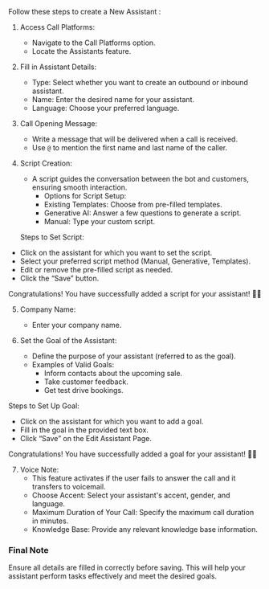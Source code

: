 
Follow these steps to create a New Assistant :

1. Access Call Platforms:

   - Navigate to the Call Platforms option.
   - Locate the Assistants feature.

2. Fill in Assistant Details:

   - Type: Select whether you want to create an outbound or inbound assistant.
   - Name: Enter the desired name for your assistant.
   - Language: Choose your preferred language.

3. Call Opening Message:

   - Write a message that will be delivered when a call is received.
   - Use `@` to mention the first name and last name of the caller.

4. Script Creation:

   - A script guides the conversation between the bot and customers, ensuring smooth interaction.
     - Options for Script Setup:
     - Existing Templates: Choose from pre-filled templates.
     - Generative AI: Answer a few questions to generate a script.
     - Manual: Type your custom script.

   Steps to Set Script:

- Click on the assistant for which you want to set the script.
- Select your preferred script method (Manual, Generative, Templates).
- Edit or remove the pre-filled script as needed.
- Click the “Save” button.

Congratulations! You have successfully added a script for your assistant! 👏👏

5. Company Name:

   - Enter your company name.

6. Set the Goal of the Assistant:
   - Define the purpose of your assistant (referred to as the goal).
   - Examples of Valid Goals:
     - Inform contacts about the upcoming sale.
     - Take customer feedback.
     - Get test drive bookings.

Steps to Set Up Goal:

- Click on the assistant for which you want to add a goal.
- Fill in the goal in the provided text box.
- Click “Save” on the Edit Assistant Page.

Congratulations! You have successfully added a goal for your assistant! 👏👏

7. Voice Note:
   - This feature activates if the user fails to answer the call and it transfers to voicemail.
   - Choose Accent: Select your assistant's accent, gender, and language.
   - Maximum Duration of Your Call: Specify the maximum call duration in minutes.
   - Knowledge Base: Provide any relevant knowledge base information.

### Final Note

Ensure all details are filled in correctly before saving. This will help your assistant perform tasks effectively and meet the desired goals.
